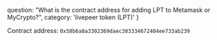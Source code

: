   question: "What is the contract address for adding LPT to Metamask or MyCrypto?",
  category: 'livepeer token (LPT)'
}

Contract address: `0x58b6a8a3302369daec383334672404ee733ab239`